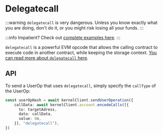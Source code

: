 # Delegatecall

:::warning
`delegatecall` is very dangerous.  Unless you know exactly what you are doing, don't do it, or you might risk losing all your funds.
:::

:::info
Impatient?  Check out [complete examples here](https://github.com/zerodevapp/zerodev-examples/blob/main/delegatecall/main.ts).
:::

`delegatecall` is a powerful EVM opcode that allows the calling contract to execute code in another contract, while keeping the storage context.  [You can read more about `delegatecall` here](https://solidity-by-example.org/delegatecall/).


## API

To send a UserOp that uses `delegatecall`, simply specify the `callType` of the UserOp:


```typescript
const userOpHash = await kernelClient.sendUserOperation({
    callData: await kernelClient.account.encodeCalls([{
      to: targetAdress,
      data: callData,
      value: 0n,
    }], "delegatecall"),
})
```
